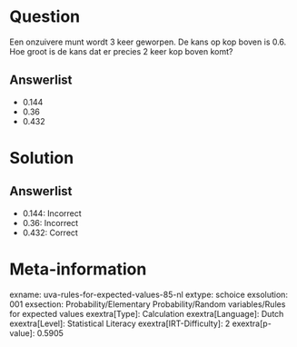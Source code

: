Question
========

Een onzuivere munt wordt 3 keer geworpen. De kans op kop boven is 0.6.
Hoe groot is de kans dat er precies 2 keer kop boven komt?

Answerlist
----------

* 0.144
* 0.36
* 0.432

Solution
========

Answerlist
----------

* 0.144: Incorrect
* 0.36: Incorrect
* 0.432: Correct

Meta-information
================
exname: uva-rules-for-expected-values-85-nl
extype: schoice
exsolution: 001
exsection: Probability/Elementary Probability/Random variables/Rules for expected values
exextra[Type]: Calculation
exextra[Language]: Dutch
exextra[Level]: Statistical Literacy
exextra[IRT-Difficulty]: 2
exextra[p-value]: 0.5905
